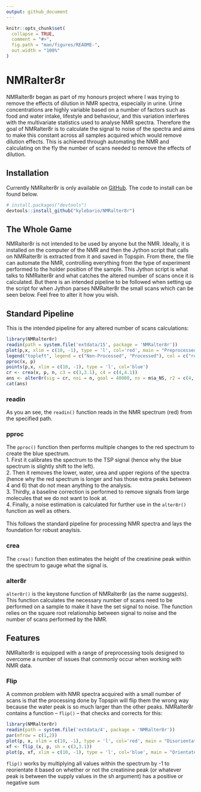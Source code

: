 ```yaml
---
output: github_document
---
```


<!-- README.md is generated from README.Rmd. Please edit that file -->

```r
knitr::opts_chunk$set(
  collapse = TRUE,
  comment = "#>",
  fig.path = "man/figures/README-",
  out.width = "100%"
)
```

# NMRalter8r

<!-- badges: start -->

NMRalter8r began as part of my honours project where I was trying to remove the effects of dilution in NMR spectra, especially in urine. Urine concentrations are highly variable based on a number of factors such as food and water intake, lifestyle and behaviour, and this variation interferes with the multivariate statistics used to analyse NMR spectra. Therefore the goal of NMRalter8r is to calculate the signal to noise of the spectra and aims to make this constant across all samples acquired which would remove dilution effects. This is achieved through automating the NMR and calculating on the fly the number of scans needed to remove the effects of dilution.  

<!-- badges: end -->

## Installation

<!-- You can install the released version of NMRalter8r from [CRAN](https://CRAN.R-project.org) with:-->

<!--``` r-->
<!--install.packages("NMRalter8r")-->
<!--```-->

<!--And-->Currently NMRalter8r is only available on [GitHub](https://github.com/). The code to install can be found below.

``` r
# install.packages("devtools")
devtools::install_github("kylebario/NMRalter8r")
```
## The Whole Game

NMRalter8r is not intended to be used by anyone but the NMR. Ideally, it is installed on the computer of the NMR and then the Jython script that calls on NMRalter8r is extracted from it and saved in Topspin. From there, the file can automate the NMR, controlling everything from the type of experiment performed to the holder position of the sample. This Jython script is what talks to NMRalter8r and what catches the altered number of scans once it is calculated. But there is an intended pipeline to be followed when setting up the script for when Jython parses NMRalter8r the small scans which can be seen below. Feel free to alter it how you wish.

## Standard Pipeline

This is the intended pipeline for any altered number of scans calculations:

```r
library(NMRalter8r)
readin(path = system.file('extdata/15', package = 'NMRalter8r'))
plot(p,x, xlim = c(10, -1), type = 'l', col='red', main = "Preprocessed & Non-Preprocessed NMR Spectrum", xlab = 'Chemical Shift (ppm)', ylab = 'Intensity')
legend("topleft", legend = c("Non-Processed", "Processed"), col = c("red", "blue"), lty = 1)
pproc(x, p)
points(p,x, xlim = c(10, -1), type = 'l', col='blue')
cr <- crea(x, p, n, c3 = c(3,3.1), c4 = c(4,4.1))
ans <- alter8r(sig = cr, noi = n, goal = 40000, ns = m$a_NS, r2 = c(4, 512, 2))
cat(ans)
```

### readin  
As you an see, the `readin()` function reads in the NMR spectrum (red) from the specified path.  

### pproc  
The `pproc()` function then performs multiple changes to the red spectrum to create the blue spectrum.  
1. First it calibrates the spectrum to the TSP signal (hence why the blue spectrum is slightly shift to the left).  
2. Then it removes the lower, water, urea and upper regions of the spectra (hence why the red spectrum is longer and has those extra peaks between 4 and 6) that do not mean anything to the analysis.  
3. Thirdly, a baseline correction is performed to remove signals from large molecules that we do not want to look at.  
4. Finally, a noise estimation is calculated for further use in the `alter8r()` function as well as others.  
<!-- end of list -->  
This follows the standard pipeline for processing NMR spectra and lays the foundation for robust anaylsis.   

### crea  
The `crea()` function then estimates the height of the creatinine peak within the spectrum to gauge what the signal is.  

### alter8r   
`alter8r()` is the keystone function of NMRalter8r (as the name suggests). This function calculates the necessary number of scans need to be performed on a sample to make it have the set signal to noise. The function relies on the square root relationship between signal to noise and the number of scans performed by the NMR.

## Features

NMRalter8r is equipped with a range of preprocessing tools designed to overcome a number of issues that commonly occur when working with NMR data.

### Flip   

A common problem with NMR spectra acquired with a small number of scans is that the processing done by Topspin will flip them the wrong way because the water peak is so much larger than the other peaks. NMRalter8r contains a function -- `flip()` -- that checks and corrects for this:

```r
library(NMRalter8r)
readin(path = system.file('extdata/4', package = 'NMRalter8r'))
par(mfrow = c(1,2))
plot(p, x, xlim = c(10, -1), type = 'l', col='red', main = "Disorientated NMR Spectrum", xlab = 'Chemical Shift (ppm)', ylab = 'Intensity')
xf <- flip_(x, p, sh = c(3,3.1))
plot(p, xf, xlim = c(10, -1), type = 'l', col='blue', main = "Orientated NMR Spectrum", xlab = 'Chemical Shift (ppm)', ylab = 'Intensity')
```

`flip()` works by multiplying all values within the spectrum by -1 to reorientate it based on whether or not the creatinine peak (or whatever peak is between the supply values in the sh argument) has a positive or negative sum
